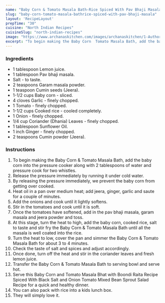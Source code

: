 ---
name: "Baby Corn & Tomato Masala Bath-Rice Spiced With Pav Bhaji Masala"
slug: "baby-corn-tomato-masala-bathrice-spiced-with-pav-bhaji-masala"
layout: 'RecipeLayout'
prepTime: "30"
cuisine: "North Indian Recipes"
cuisineSlug: "north-indian-recipes"
image: "https://www.archanaskitchen.com/images/archanaskitchen/1-Author/sneha-archanaskitchen.com/Baby_Corn_and_Tomato_Mixed_Rice_Recipe_.jpg"
excerpt: "To begin making the Baby Corn  Tomato Masala Bath, add the baby corn into the pressure cooker along with 2 tablespoons of water and pressure cook for two whistles"
---

### Ingredients

- 1 tablespoon Lemon juice.
- 1 tablespoon Pav bhaji masala.
- Salt - to taste.
- 2 teaspoons Garam masala powder.
- 1 teaspoon Cumin seeds (Jeera).
- 1-1/2 cups Baby corn - sliced.
- 4 cloves Garlic - finely chopped.
- 1 Tomato - finely chopped.
- 1-1/2 cups Cooked rice - cooled completely.
- 1 Onion - finely chopped.
- 1/4 cup Coriander (Dhania) Leaves - finely chopped.
- 1 tablespoon Sunflower Oil.
- 1 inch Ginger - finely chopped.
- 2 teaspoons Cumin powder (Jeera).

### Instructions

1. To begin making the Baby Corn & Tomato Masala Bath, add the baby corn into the pressure cooker along with 2 tablespoons of water and pressure cook for two whistles.
1. Release the pressure immediately by running it under cold water.
1. By releasing the pressure immediately, we prevent the baby corn from getting over cooked.
1. Heat oil in a pan over medium heat; add jeera, ginger, garlic and saute for a couple of minutes.
1. Add the onions and cook until it lightly softens.
1. Stir in the tomatoes and cook until it is soft.
1. Once the tomatoes have softened, add in the pav bhaji masala, garam masala and jeera powder and toss.
1. At this stage, turn the heat to high, add the baby corn, cooked rice, salt to taste and stir fry the Baby Corn & Tomato Masala Bath until all the masala is well coated into the rice.
1. Turn the heat to low, cover the pan and simmer the Baby Corn & Tomato Masala Bath for about 3 to 4 minutes.
1. Check the taste of salt and spices and adjust accordingly.
1. Once done, turn off the heat and stir in the coriander leaves and fresh lemon juice.
1. Transfer the Baby Corn & Tomato Masala Bath to serving bowl and serve hot.
1. Serve this Baby Corn and Tomato Masala Bhat with Boondi Raita Recipe Spiced With Black Salt and Onion Tomato Mixed Bean Sprout Salad Recipe for a quick and healthy dinner.
1. You can also pack with rice into a kids lunch box.
1. They will simply love it.
